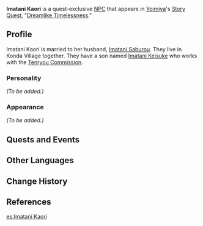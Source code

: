 {{Meta
<!-- REMOVE THIS TEMPLATE AFTER ADDING MISSING INFO -->
|missing_NPC_profile  = yes
}}
{{Character Infobox
|type             = Quest NPC
|image            = NPC Imatani Kaori.png
|realname         = 
|region           = Inazuma
|affiliation      = Konda Village
|title            = 

|ancestry         = <!-- Clan/family -->
|father           = 
|mother           = 
|spouse           = Imatani Saburou
|sibling          = 
|child            = Imatani Keisuke
|relative         = 

|voiceEN          = 
|voiceCN          = 
|voiceJP          = 
|dialoguereward   =
}}
'''Imatani Kaori''' is a quest-exclusive [[NPC]] that appears in [[Yoimiya]]'s [[Story Quest]], "[[Dreamlike Timelessness]]."
<!--
==Location==
<gallery>
NPC Location Imatani Kaori.png|Imatani Kaori's location
NPC Location Imatani Kaori Context.png|Additional context
</gallery>
-->
==Profile==
<!-- detailed story/lore information goes here -->
Imatani Kaori is married to her husband, [[Imatani Saburou]]. They live in Konda Village together. They have a son named [[Imatani Keisuke]] who works with the [[Tenryou Commission]].

===Personality===
''(To be added.)''

===Appearance===
''(To be added.)''

==Quests and Events==
{{Quests and Events}}

==Other Languages==
{{Other Languages
|default_hidden = 1
|en      = Imatani Kaori
|zhs     = 今谷香里
|zhs_rm  = Jīngǔ Xiānglǐ
|zht     = 今谷香里
|zht_rm  = Jīngǔ Xiānglǐ
|ja      = {{Rubi|今谷|いまたに|香里|かおり}}
|ja_rm   = Imatani Kaori
|ko      = 이마타니 카오리
|ko_rm   = Imatani Kaori
|es      = Imatani Kaori
|fr      = Imatani Kaori
|ru      = Иматани Каори
|th      = Imatani Kaori
|vi      = Imatani Kaori
|de      = Imatani Kaori
|id      = Imatani Kaori
|pt      = Imatani Kaori
|tr      = Imatani Kaori
|it      = Imatani Kaori
}}

==Change History==
{{Change History|2.0}}

==References==
{{Reflist}}

[[es:Imatani Kaori]]